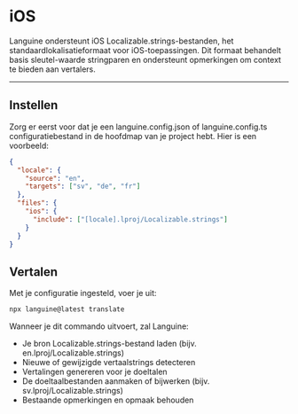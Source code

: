 # iOS

Languine ondersteunt iOS Localizable.strings-bestanden, het standaardlokalisatieformaat voor iOS-toepassingen. Dit formaat behandelt basis sleutel-waarde stringparen en ondersteunt opmerkingen om context te bieden aan vertalers.

---

## Instellen

Zorg er eerst voor dat je een languine.config.json of languine.config.ts configuratiebestand in de hoofdmap van je project hebt. Hier is een voorbeeld:

```json
{
  "locale": {
    "source": "en",
    "targets": ["sv", "de", "fr"]
  },
  "files": {
    "ios": {
      "include": ["[locale].lproj/Localizable.strings"]
    }
  }
}
```

## Vertalen

Met je configuratie ingesteld, voer je uit:

```bash
npx languine@latest translate
```

Wanneer je dit commando uitvoert, zal Languine:

- Je bron Localizable.strings-bestand laden (bijv. en.lproj/Localizable.strings)
- Nieuwe of gewijzigde vertaalstrings detecteren
- Vertalingen genereren voor je doeltalen
- De doeltaalbestanden aanmaken of bijwerken (bijv. sv.lproj/Localizable.strings)
- Bestaande opmerkingen en opmaak behouden
